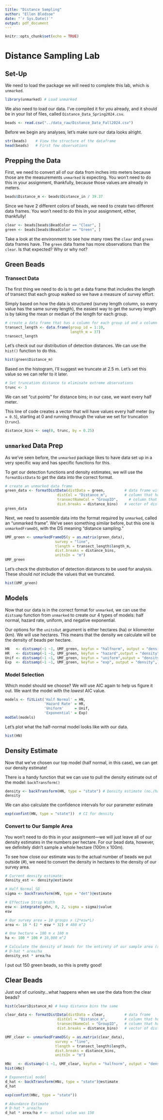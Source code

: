 ```yaml
---
title: "Distance Sampling"
author: "Ellen Bledsoe"
date: "`r Sys.Date()`"
output: pdf_document
---
```


```r
knitr::opts_chunk$set(echo = TRUE)
```

# Distance Sampling Lab

## Set-Up

We need to load the package we will need to complete this lab, which is `unmarked`.

```r
library(unmarked) # Load unmarked
```

We also need to load our data. I've compiled it for you already, and it should be in your list of files, called `Distance_Data_Spring2024.csv`.

```r
beads <- read.csv("../data_raw/Distance_Data_Fall2024.csv")
```

Before we begin any analyses, let's make sure our data looks alright.

```r
str(beads)    # View the structure of the dataframe
head(beads)   # First few observations
```

## Prepping the Data

First, we need to convert all of our data from inches into meters because those are the measurements `unmarked` is expecting. You won't need to do this in your assignment, thankfully, because those values are already in meters.

```r
beads$Distance_m <- beads$Distance_in / 39.37
```

Since we have 2 different colors of beads, we need to create two different data frames. You won't need to do this in your assignment, either, thankfully!

```r
clear <- beads[beads$BeadColor == "Clear", ] 
green <- beads[beads$BeadColor == "Green", ]
```

Take a look at the environment to see how many rows the `clear` and `green` data frames have. The `green` data frame has more observations than the `clear`. Is that expected? Why or why not?

## Green Beads

### Transect Data

The first thing we need to do is to get a data frame that includes the length of transect that each group walked so we have a measure of survey effort.

Simply based on how the data is structured (survey length column, so every value has the same survey length), the easiest way to get the survey length is by taking the mean or median of the length for each group.

```r
# create a data frame that has a column for each group id and a column for the length that each group surveyed. in our case, the length is the same.
transect_length <- data.frame(group_id = 1:10,
                              length_m = 37)
transect_length
```

Let's check out our distribution of detection distances. We can use the `hist()` function to do this.

```r
hist(green$Distance_m)
```

Based on the histogram, I'll suggest we truncate at 2.5 m. Let's set this value so we can refer to it later.

```r
# Set truncation distance to eliminate extreme observations
trunc <- 3
```

We can set "cut points" for distance bins; in our case, we want every half meter.

This line of code creates a vector that will have values every half meter (`by = 0.5`), starting at 0 and running through the value we set for truncation (`trunc`).

```r
distance_bins <- seq(0, trunc, by = 0.25) 
```

## `unmarked` Data Prep

As we've seen before, the `unmarked` package likes to have data set up in a very specific way and has specific functions for this.

To get our detection functions and density estimates, we will use the `formatDistData` to get the data into the correct format.

```r
# create an unmarked data frame
green_data <- formatDistData(distData = green,         # data frame with the data points
                        distCol = "Distance_m",        # column that holds the distance values
                        transectNameCol = "GroupID",     # column that holds the transect groups
                        dist.breaks = distance_bins)   # vector of distance groupings
green_data
```

Next, we need to assemble data into the format required by `unmarked`, called an "unmarked frame". We've seen something similar before, but this one is `unmarkedFrameDS`, with the DS meaning "distance sampling."

```r
UMF_green <- unmarkedFrameDS(y = as.matrix(green_data), 
                       survey = "line", 
                       tlength = transect_length$length_m, 
                       dist.breaks = distance_bins, 
                       unitsIn = "m")
UMF_green
```

Let's check the distribution of detection distances to be used for analysis. These should *not* include the values that we truncated.

```r
hist(UMF_green) 
```

## Models

Now that our data is in the correct format for `unmarked`, we can use the `distsamp` function from `unmarked` to create our 4 types of models: half normal, hazard rate, uniform, and negative exponential.

Our options for the `unitsOut` argument is either hectares (ha) or kilomenter (km). We will use hectares. This means that the density we calculate will be the density of beads per hectare.

```r
HN   <- distsamp(~1 ~1, UMF_green, keyfun = "halfnorm", output = "density", unitsOut = "ha")
HR   <- distsamp(~1 ~1, UMF_green, keyfun = "hazard",output = "density", unitsOut = "ha")
Unif <- distsamp(~1 ~1, UMF_green, keyfun = "uniform",output = "density", unitsOut = "ha")
Exp  <- distsamp(~1 ~1, UMF_green, keyfun = "exp", output = "density", unitsOut = "ha")
```

### Model Selection

Which model should we choose? We will use AIC again to help us figure it out. We want the model with the *lowest* AIC value.

```r
models <- fitList('Half Normal' = HN, 
                  'Hazard Rate' = HR,
                  'Uniform'     = Unif,
                  'Exponential' = Exp)
modSel(models)
```

Let's plot what the half-normal model looks like with our data.

```r
hist(HN)
```

## Density Estimate

Now that we've chosen our top model (half normal, in this case), we can get our density estimate!

There is a handy function that we can use to pull the density estimate out of the model: `backTransform()`

```r
density <- backTransform(HN, type = "state") # Density estimate (no./ha) 
density
```

We can also calculate the confidence intervals for our parameter estimate

```r
exp(confint(HN, type = "state"))  # CI for density
```

### Convert to Our Sample Area

You won't need to do this in your assignment---we will just leave all of our density estimates in the numbers per hectare. For our bead data, however, we definitely didn't sample a whole hectare (100m x 100m).

To see how close our estimate was to the actual number of beads we put outside (\#), we need to convert the density in hectares to the density of our survey area.

```r
# Current density estimate:
density_est <- density@estimate

# Half Normal SD
sigma <- backTransform(HN, type = "det")@estimate

# Effective Strip Width
esw <- integrate(gxhn, 0, 2, sigma = sigma)$value
esw

# Our survey area = 10 groups x (2*esw*L) 
area <- 10 * (2 * esw * 32) # 480 m^2

# One hectare = 100 m x 100 m
ha <- 100 * 100 # 10,000 m^2

# Calculate the density of beads for the entirety of our sample area (same as abundance!)
# D-hat * area/ha
density_est * area/ha
```

I put out 150 green beads, so this is pretty good!

## Clear Beads

Just out of curiosity...what happens when we use the data from the clear beads?

```r
hist(clear$Distance_m) # keep distance bins the same

clear_data <- formatDistData(distData = clear,         # data frame
                        distCol = "Distance_m",        # column that holds the distance values
                        transectNameCol = "GroupID",   # column that holds the transect groups
                        dist.breaks = distance_bins)   # vector of distance groupings

UMF_clear <- unmarkedFrameDS(y = as.matrix(clear_data),
                       survey = "line",
                       tlength = transect_length$length,
                       dist.breaks = distance_bins,
                       unitsIn = "m")

HNc   <- distsamp(~1 ~1, UMF_clear, keyfun = "halfnorm", output = "density", unitsOut = "ha")
hist(HNc)

# Exponential model
d_hat <- backTransform(HNc, type = "state")@estimate  
d_hat

exp(confint(HNc, type = "state"))

# Abundance Estimate
# D-hat * area/ha
d_hat * area/ha # <- actual value was 150
```
